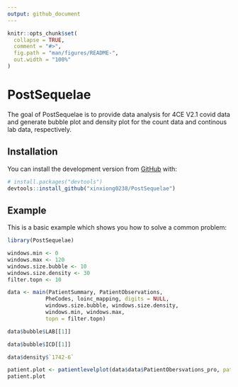 ```yaml
---
output: github_document
---
```


<!-- README.md is generated from README.Rmd. Please edit that file -->

```r
knitr::opts_chunk$set(
  collapse = TRUE,
  comment = "#>",
  fig.path = "man/figures/README-",
  out.width = "100%"
)
```

# PostSequelae

<!-- badges: start -->
<!-- badges: end -->

The goal of PostSequelae is to provide data analysis for 4CE V2.1 covid data and generate bubble plot and density plot for the count data and continous lab data, respectively.

## Installation

You can install the development version from [GitHub](https://github.com/) with:

``` r
# install.packages("devtools")
devtools::install_github("xinxiong0238/PostSequelae")
```
## Example

This is a basic example which shows you how to solve a common problem:

```r
library(PostSequelae)

windows.min <- 0
windows.max <- 120
windows.size.bubble <- 10
windows.size.density <- 30
filter.topn <- 10

data <- main(PatientSummary, PatientObservations,
            PheCodes, loinc_mapping, digits = NULL,
            windows.size.bubble, windows.size.density,
            windows.min, windows.max,
            topn = filter.topn)

data$bubble$LAB[[1]]

data$bubble$ICD[[1]]

data$density$`1742-6`

patient.plot <- patientlevelplot(data$data$PatientObersvations_pro, patient_num_id = 1)
patient.plot

```

